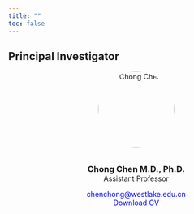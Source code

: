 ```yaml
---
title: ""
toc: false
---
```


```{=html}
<style>
  footer {
    position: fixed;
    bottom: -50px;
    left: 0;
    width: 100%; /* Ensure the footer spans the entire page */
    background-color: black;
    text-align: left;
    padding: 10px 0;
    color: white;
    font-size: 14px;
    border-top: 1px solid rgba(0, 0, 0, 0.1);
    transition: transform 0.5s ease-in-out;
  }

  body {
    margin: 0; /* Remove any default margin that might interfere */
  }

  footer.show {
    transform: translateY(-50px); /* Bring footer into view */
  }
</style>
```

```{=html}
<script>
  document.addEventListener("scroll", function () {
    const footer = document.querySelector("footer");
    const scrollHeight = document.documentElement.scrollHeight;
    const scrollPosition = window.innerHeight + window.scrollY;

    // Check if the user has scrolled to the bottom
    if (scrollPosition >= scrollHeight) {
      footer.classList.add("show");
    } else {
      footer.classList.remove("show");
    }
  });
</script>
```

<footer>Chen Lab \| Westlake © 2024 Hangzhou, Zhejiang Province, China</footer>

## Principal Investigator

::: {style="text-align: center;"}
<img src="images/chong_chen.jpg" alt="Chong Chen" width="150" style="border-radius: 50%; margin-bottom: 10px;"/>

<h3 style="margin-bottom: 0;">Chong Chen M.D., Ph.D.</h3>
<p style="margin-top: 0;margin-bottom: 4px;">Assistant Professor</p>


<p style=" margin-bottom: 0px;">
  <a href="mailto:chenchong@westlake.edu.cn" style="text-decoration: none; color: blue;">chenchong@westlake.edu.cn</a>
</p>

```{=html}
<!--
<p>Dr. Chen is a neuroscientist and former anesthesiologist.</p>
-->
```

<p style="margin-top: 0; margin-bottom: 0;">
  <a href="files/CV_Chen_updated_12132024.pdf" style="text-decoration: none; color: blue;" download>Download CV</a>
</p>
:::

<!-- Commenting out everything from here -->

```{=html}
<!--
## Research Assistant

## Postdoctoral Fellows (Examples now)

::: {style="text-align: center;"}
+:----------------------------------------------------------------------:+:--------------------------------------------------------------------------:+:------------------------------------------------------------------------------:+
| ![Dr. Jane Doe](images/postdoc1.jpg)                                   | ![Dr. John Smith](images/postdoc2.jpg)                                     | ![Dr. Alice Brown](images/postdoc3.jpg)                                        |
|                                                                        |                                                                            |                                                                                |
| ### Dr. Jane Doe                                                       | ### Dr. John Smith                                                         | ### Dr. Alice Brown                                                            |
|                                                                        |                                                                            |                                                                                |
| [jane.doe\@westlake.edu.cn](mailto:jane.doe@westlake.edu.cn)           | [john.smith\@westlake.edu.cn](mailto:john.smith@westlake.edu.cn)           | [alice.brown\@westlake.edu.cn](mailto:alice.brown@westlake.edu.cn)             |
|                                                                        |                                                                            |                                                                                |
| Dr. Jane Doe specializes in cerebellar research and placebo analgesia. | Dr. John Smith focuses on opioid addiction resilience and pain perception. | Dr. Alice Brown investigates cerebellar involvement in pain and motor control. |
+------------------------------------------------------------------------+----------------------------------------------------------------------------+--------------------------------------------------------------------------------+
:::

## PhD Students

## Visiting students

-->
```
